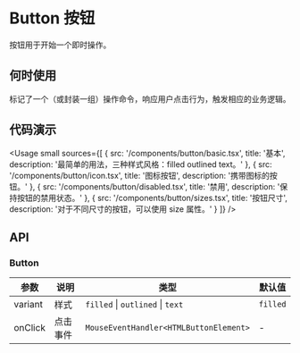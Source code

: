 
# Button 按钮

按钮用于开始一个即时操作。

## 何时使用

标记了一个（或封装一组）操作命令，响应用户点击行为，触发相应的业务逻辑。

## 代码演示

<Usage
  small
  sources={[
    {
      src: '/components/button/basic.tsx',
      title: '基本',
      description: '最简单的用法，三种样式风格：filled outlined text。'
    },
    {
      src: '/components/button/icon.tsx',
      title: '图标按钮',
      description: '携带图标的按钮。'
    },
    {
      src: '/components/button/disabled.tsx',
      title: '禁用',
      description: '保持按钮的禁用状态。'
    },
    {
      src: '/components/button/sizes.tsx',
      title: '按钮尺寸',
      description: '对于不同尺寸的按钮，可以使用 size 属性。'
    }
  ]}
/>

## API

### Button

| 参数    | 说明     | 类型                                   | 默认值   |
| ------- | -------- | -------------------------------------- | -------- |
| variant | 样式     | `filled` \| `outlined` \| `text`       | `filled` |
| onClick | 点击事件 | `MouseEventHandler<HTMLButtonElement>` | -        |
